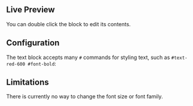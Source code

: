 
## Live Preview

You can double click the block to edit its contents.

<InteractiveBlockPreview symbolId={textSymbolId} />

## Configuration

The text block accepts many `#` commands for styling text, such as
`#text-red-600 #font-bold`:

<InteractiveBlockPreview
  symbolId={textSymbolId}
  blockText="Cats are great pets. They make loyal and loving companions who can provide years of fun and joy. #text-red-600 #font-bold"
/>

## Limitations

There is currently no way to change the font size or font family.
